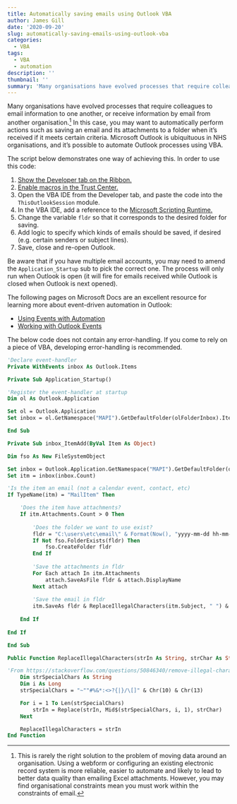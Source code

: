 ---
title: Automatically saving emails using Outlook VBA
author: James Gill
date: '2020-09-20'
slug: automatically-saving-emails-using-outlook-vba
categories:
  - VBA
tags:
  - VBA
  - automation
description: ''
thumbnail: ''
summary: 'Many organisations have evolved processes that require colleagues to email information to one another, or receive information by email from another organisation. In this case, you may want to automatically perform actions such as saving an email and its attachments to a folder when received if it meets certain criteria. Microsoft Outlook is ubiquituous in NHS organisations, and it is possible to automate Outlook processes using VBA.'
---

Many organisations have evolved processes that require colleagues to email information to one another, or receive information by email from another organisation.^[This is rarely the right solution to the problem of moving data around an organisation. Using a webform or configuring an existing electronic record system is more reliable, easier to automate and likely to lead to better data quality than emailing Excel attachments. However, you may find organisational constraints mean you must work within the constraints of email.] In this case, you may want to automatically perform actions such as saving an email and its attachments to a folder when it's received if it meets certain criteria. Microsoft Outlook is ubiquituous in NHS organisations, and it's possible to automate Outlook processes using VBA.

The script below demonstrates one way of achieving this. In order to use this code:

1. [Show the Developer tab on the Ribbon.](https://support.microsoft.com/en-us/office/show-the-developer-tab-e1192344-5e56-4d45-931b-e5fd9bea2d45)
2. [Enable macros in the Trust Center.](https://support.microsoft.com/en-us/office/enable-or-disable-macros-in-office-files-12b036fd-d140-4e74-b45e-16fed1a7e5c6)
3. Open the VBA IDE from the Developer tab, and paste the code into the `ThisOutlookSession` module.
4. In the VBA IDE, add a reference to the [Microsoft Scripting Runtime.](https://docs.microsoft.com/en-us/office/vba/language/how-to/check-or-add-an-object-library-reference)
5. Change the variable `fldr` so that it corresponds to the desired folder for saving.
6. Add logic to specify which kinds of emails should be saved, if desired (e.g. certain senders or subject lines).
7. Save, close and re-open Outlook.

Be aware that if you have multiple email accounts, you may need to amend the `Application_Startup` sub to pick the correct one. The process will only run when Outlook is open (it will fire for emails received while Outlook is closed when Outlook is next opened).

The following pages on Microsoft Docs are an excellent resource for learning more about event-driven automation in Outlook:

- [Using Events with Automation](https://docs.microsoft.com/en-us/office/vba/outlook/concepts/electronic-business-cards/using-events-with-automation)
- [Working with Outlook Events](https://docs.microsoft.com/en-us/office/vba/outlook/concepts/electronic-business-cards/working-with-outlook-events)

The below code does not contain any error-handling. If you come to rely on a piece of VBA, developing error-handling is recommended.

```{vb ThisOutlookSession, eval=FALSE}
'Declare event-handler
Private WithEvents inbox As Outlook.Items

Private Sub Application_Startup()

'Register the event-handler at startup
Dim ol As Outlook.Application

Set ol = Outlook.Application
Set inbox = ol.GetNamespace("MAPI").GetDefaultFolder(olFolderInbox).Items

End Sub

Private Sub inbox_ItemAdd(ByVal Item As Object)

Dim fso As New FileSystemObject

Set inbox = Outlook.Application.GetNamespace("MAPI").GetDefaultFolder(olFolderInbox).Items
Set itm = inbox(inbox.Count)

'Is the item an email (not a calendar event, contact, etc)
If TypeName(itm) = "MailItem" Then

    'Does the item have attachments?
    If itm.Attachments.Count > 0 Then
    
        'Does the folder we want to use exist?
        fldr = "C:\users\etc\email\" & Format(Now(), "yyyy-mm-dd hh-mm-ss") & "\"
        If Not fso.FolderExists(fldr) Then
            fso.CreateFolder fldr
        End If
        
        'Save the attachments in fldr
        For Each attach In itm.Attachments
            attach.SaveAsFile fldr & attach.DisplayName
        Next attach
        
        'Save the email in fldr
        itm.SaveAs fldr & ReplaceIllegalCharacters(itm.Subject, " ") & ".msg"
        
    End If
    
End If

End Sub

Public Function ReplaceIllegalCharacters(strIn As String, strChar As String) As String

'From https://stackoverflow.com/questions/50846340/remove-illegal-characters-while-saving-workbook-excel-vba
    Dim strSpecialChars As String
    Dim i As Long
    strSpecialChars = "~""#%&*:<>?{|}/\[]" & Chr(10) & Chr(13)

    For i = 1 To Len(strSpecialChars)
        strIn = Replace(strIn, Mid$(strSpecialChars, i, 1), strChar)
    Next

    ReplaceIllegalCharacters = strIn
End Function


```